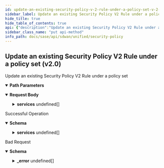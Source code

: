```yaml
---
id: update-an-existing-security-policy-v-2-rule-under-a-policy-set-v-2-0
sidebar_label: Update an existing Security Policy V2 Rule under a policy set (v2.0)
hide_title: true
hide_table_of_contents: true
api: {"description":"Update an existing Security Policy V2 Rule under a policy set","operationId":"put-sdwan-v2.0-api-ngfwsecuritypolicysets-policy_set_id-ngfwsecuritypolicyrules-policy_rule_id","parameters":[{"description":"Security Policy V2 Set ID","in":"path","name":"policy_set_id","required":true,"schema":{"description":"Policy Set Id","type":"string"}},{"description":"Security Policy V2 Rule ID","in":"path","name":"policy_rule_id","required":true,"schema":{"description":"Policy Rule Id","type":"string"}}],"requestBody":{"content":{"application/json":{"schema":{"properties":{"action":{"description":"Action: ValidateEnum(enumClass = classOf[SecurityAction], message = SECURITY_POLICYRULE_INVALID_ACTION, nullAllowed = false) ","type":"string"},"app_def_ids":{"description":"App Def Ids: ListString(allowDuplicate = false, allowEmpty = true, allowNull = true, length = 0, listMaxSize = 0, error = DUPLICATE_APP_DEF_IDS: Duplicate app ids are specified., noTrim = false, regex = , required = false) Size(max = 16, error = APP_DEF_ID_LIST_SIZE_EXCEEDED_SIZE_16: Maximum 16 applications can be specified in a rule., min = 0) ","items":{"description":"App Def Ids","type":"string"},"type":"array"},"description":{"description":"Description: Size(max = 256, error = DESCRIPTION_EXCEEDS_LIMIT: Description length exceeds limit, min = 0) ","type":"string"},"destination_prefix_ids":{"description":"Destination Prefix Ids: ListString(allowDuplicate = false, allowEmpty = true, allowNull = true, length = 0, listMaxSize = 0, error = DUPLICATE_DESTINATION_PREFIX_IDS: Duplicate destination prefix IDs found., noTrim = false, regex = , required = false) Size(max = 16, error = DESTINATION_PREFIX_ID_LIST_SIZE_EXCEEDED: Too many destination prefix IDs. Max = 16., min = 0) ","items":{"description":"Destination Prefix Ids","type":"string"},"type":"array"},"destination_zone_ids":{"description":"Destination Zone Ids: ListString(allowDuplicate = false, allowEmpty = true, allowNull = true, length = 0, listMaxSize = 0, error = DUPLICATE_DESTINATION_ZONE_IDS: Duplicate destination zone IDs found., noTrim = false, regex = , required = false) Size(max = 16, error = DESTINATION_ZONE_ID_LIST_SIZE_EXCEEDED: Too many destination zone IDs. Max = 16., min = 0) ","items":{"description":"Destination Zone Ids","type":"string"},"type":"array"},"enabled":{"description":"Enabled: NotNull ","type":"boolean"},"id":{"description":"Id","type":"string"},"name":{"description":"Name: Required(error = NAME_REQD: Please provide resource name.) Size(max = 128, error = NAME_EXCEEDS_LIMIT: Name of the resource exceeds limit., min = 0) ","type":"string"},"services":{"description":"Services","items":{"properties":{"destination_ports":{"description":"Destination Ports","items":{"properties":{"from":{"description":"From: Range(max = 65535L, error = INVALID_FROM_PORT_NUMBER: Invalid 'FROM' port number in port range. Must be in range 1 - 65535, min = 1L) ","type":"integer"},"to":{"description":"To: Range(max = 65535L, error = INVALID_TO_PORT_NUMBER: Invalid 'TO' port number in port range. Must be in range 1 - 65535, min = 1L) ","type":"integer"}}},"type":"array"},"protocol":{"description":"Protocol","format":"int32","type":"integer"},"source_ports":{"description":"Source Ports","items":{"properties":{"from":{"description":"From: Range(max = 65535L, error = INVALID_FROM_PORT_NUMBER: Invalid 'FROM' port number in port range. Must be in range 1 - 65535, min = 1L) ","type":"integer"},"to":{"description":"To: Range(max = 65535L, error = INVALID_TO_PORT_NUMBER: Invalid 'TO' port number in port range. Must be in range 1 - 65535, min = 1L) ","type":"integer"}}},"type":"array"}}},"type":"array"},"source_prefix_ids":{"description":"Source Prefix Ids: ListString(allowDuplicate = false, allowEmpty = true, allowNull = true, length = 0, listMaxSize = 0, error = DUPLICATE_SOURCE_PREFIX_IDS: Duplicate source prefix IDs found., noTrim = false, regex = , required = false) Size(max = 16, error = SOURCE_PREFIX_ID_LIST_SIZE_EXCEEDED: Too many source prefix IDs. Max = 16., min = 0) ","items":{"description":"Source Prefix Ids","type":"string"},"type":"array"},"source_zone_ids":{"description":"Source Zone Ids: ListString(allowDuplicate = false, allowEmpty = true, allowNull = true, length = 0, listMaxSize = 0, error = DUPLICATE_SOURCE_ZONE_IDS: Duplicate source zone IDs found., noTrim = false, regex = , required = false) Size(max = 16, error = SOURCE_ZONE_ID_LIST_SIZE_EXCEEDED: Too many source zone IDs. Max = 16., min = 0) ","items":{"description":"Source Zone Ids","type":"string"},"type":"array"},"tags":{"description":"Tags: ListString(allowDuplicate = false, allowEmpty = true, allowNull = true, length = 128, listMaxSize = 10, error = INVALID_TAG: Maximum 10 Unique tags of length 1024 each are allowed, noTrim = false, regex = [^,\\\\s]+, required = false) ","items":{"description":"Tags","type":"string"},"type":"array"}},"required":["enabled","action","name"]}}}},"responses":{"200":{"content":{"application/json":{"schema":{"properties":{"action":{"description":"Action: ValidateEnum(enumClass = classOf[SecurityAction], message = SECURITY_POLICYRULE_INVALID_ACTION, nullAllowed = false) ","type":"string"},"app_def_ids":{"description":"App Def Ids: ListString(allowDuplicate = false, allowEmpty = true, allowNull = true, length = 0, listMaxSize = 0, error = DUPLICATE_APP_DEF_IDS: Duplicate app ids are specified., noTrim = false, regex = , required = false) Size(max = 16, error = APP_DEF_ID_LIST_SIZE_EXCEEDED_SIZE_16: Maximum 16 applications can be specified in a rule., min = 0) ","items":{"description":"App Def Ids","type":"string"},"type":"array"},"description":{"description":"Description: Size(max = 256, error = DESCRIPTION_EXCEEDS_LIMIT: Description length exceeds limit, min = 0) ","type":"string"},"destination_prefix_ids":{"description":"Destination Prefix Ids: ListString(allowDuplicate = false, allowEmpty = true, allowNull = true, length = 0, listMaxSize = 0, error = DUPLICATE_DESTINATION_PREFIX_IDS: Duplicate destination prefix IDs found., noTrim = false, regex = , required = false) Size(max = 16, error = DESTINATION_PREFIX_ID_LIST_SIZE_EXCEEDED: Too many destination prefix IDs. Max = 16., min = 0) ","items":{"description":"Destination Prefix Ids","type":"string"},"type":"array"},"destination_zone_ids":{"description":"Destination Zone Ids: ListString(allowDuplicate = false, allowEmpty = true, allowNull = true, length = 0, listMaxSize = 0, error = DUPLICATE_DESTINATION_ZONE_IDS: Duplicate destination zone IDs found., noTrim = false, regex = , required = false) Size(max = 16, error = DESTINATION_ZONE_ID_LIST_SIZE_EXCEEDED: Too many destination zone IDs. Max = 16., min = 0) ","items":{"description":"Destination Zone Ids","type":"string"},"type":"array"},"enabled":{"description":"Enabled: NotNull ","type":"boolean"},"id":{"description":"Id","type":"string"},"name":{"description":"Name: Required(error = NAME_REQD: Please provide resource name.) Size(max = 128, error = NAME_EXCEEDS_LIMIT: Name of the resource exceeds limit., min = 0) ","type":"string"},"services":{"description":"Services","items":{"properties":{"destination_ports":{"description":"Destination Ports","items":{"properties":{"from":{"description":"From: Range(max = 65535L, error = INVALID_FROM_PORT_NUMBER: Invalid 'FROM' port number in port range. Must be in range 1 - 65535, min = 1L) ","type":"integer"},"to":{"description":"To: Range(max = 65535L, error = INVALID_TO_PORT_NUMBER: Invalid 'TO' port number in port range. Must be in range 1 - 65535, min = 1L) ","type":"integer"}}},"type":"array"},"protocol":{"description":"Protocol","format":"int32","type":"integer"},"source_ports":{"description":"Source Ports","items":{"properties":{"from":{"description":"From: Range(max = 65535L, error = INVALID_FROM_PORT_NUMBER: Invalid 'FROM' port number in port range. Must be in range 1 - 65535, min = 1L) ","type":"integer"},"to":{"description":"To: Range(max = 65535L, error = INVALID_TO_PORT_NUMBER: Invalid 'TO' port number in port range. Must be in range 1 - 65535, min = 1L) ","type":"integer"}}},"type":"array"}}},"type":"array"},"source_prefix_ids":{"description":"Source Prefix Ids: ListString(allowDuplicate = false, allowEmpty = true, allowNull = true, length = 0, listMaxSize = 0, error = DUPLICATE_SOURCE_PREFIX_IDS: Duplicate source prefix IDs found., noTrim = false, regex = , required = false) Size(max = 16, error = SOURCE_PREFIX_ID_LIST_SIZE_EXCEEDED: Too many source prefix IDs. Max = 16., min = 0) ","items":{"description":"Source Prefix Ids","type":"string"},"type":"array"},"source_zone_ids":{"description":"Source Zone Ids: ListString(allowDuplicate = false, allowEmpty = true, allowNull = true, length = 0, listMaxSize = 0, error = DUPLICATE_SOURCE_ZONE_IDS: Duplicate source zone IDs found., noTrim = false, regex = , required = false) Size(max = 16, error = SOURCE_ZONE_ID_LIST_SIZE_EXCEEDED: Too many source zone IDs. Max = 16., min = 0) ","items":{"description":"Source Zone Ids","type":"string"},"type":"array"},"tags":{"description":"Tags: ListString(allowDuplicate = false, allowEmpty = true, allowNull = true, length = 128, listMaxSize = 10, error = INVALID_TAG: Maximum 10 Unique tags of length 1024 each are allowed, noTrim = false, regex = [^,\\\\s]+, required = false) ","items":{"description":"Tags","type":"string"},"type":"array"}},"required":["enabled","action","name"]}}},"description":"Successful Operation"},"400":{"content":{"application/json":{"example":{"value":{"_error":[{"code":"INVALID_JSON_INPUT"},{"code":"INVALID_JSON_EXTRA_ATTRIBUTE"},{"code":"INVALID_REQUEST_DUPLICATE_KEY"}]}},"schema":{"properties":{"_error":{"items":{"properties":{"code":{"type":"string"},"message":{"type":"string"}}},"type":"array"}}}}},"description":"Bad Request"}},"tags":["Security Policy"],"method":"put","path":"/sdwan/v2.0/api/ngfwsecuritypolicysets/{policy_set_id}/ngfwsecuritypolicyrules/{policy_rule_id}","servers":[{"url":"/"}],"jsonRequestBodyExample":{"action":"string","app_def_ids":["string"],"description":"string","destination_prefix_ids":["string"],"destination_zone_ids":["string"],"enabled":true,"id":"string","name":"string","services":[{"destination_ports":[{"from":0,"to":0}],"protocol":0,"source_ports":[{"from":0,"to":0}]}],"source_prefix_ids":["string"],"source_zone_ids":["string"],"tags":["string"]},"info":{"contact":{},"description":"List of APIs used to manage your security policy rules that include security zones, element security  zones, site security zones, global prefix filters, local prefix filters, security policy rule order, security policy rules, security policy sets, prefix filters, tenant filters, next generation firewall security policy prefixes, rules, policy sets, and policy set stacks.","title":"Security Policy","version":"Latest"},"postman":{"name":"Update an existing Security Policy V2 Rule under a policy set (v2.0)","description":{"content":"Update an existing Security Policy V2 Rule under a policy set","type":"text/plain"},"url":{"path":["sdwan","v2.0","api","ngfwsecuritypolicysets",":policy_set_id","ngfwsecuritypolicyrules",":policy_rule_id"],"host":["{{baseUrl}}"],"query":[],"variable":[{"disabled":false,"description":{"content":"(Required) Security Policy V2 Set ID","type":"text/plain"},"type":"any","value":"","key":"policy_set_id"},{"disabled":false,"description":{"content":"(Required) Security Policy V2 Rule ID","type":"text/plain"},"type":"any","value":"","key":"policy_rule_id"}]},"header":[{"key":"Content-Type","value":"application/json"},{"key":"Accept","value":"application/json"}],"method":"PUT","body":{"mode":"raw","raw":"\"\"","options":{"raw":{"language":"json"}}}}}
sidebar_class_name: "put api-method"
info_path: docs/sase/api/sdwan/unified/security-policy
---
```



## Update an existing Security Policy V2 Rule under a policy set (v2.0)



Update an existing Security Policy V2 Rule under a policy set

<details style={{"marginBottom":"1rem"}} data-collapsed={false} open={true}><summary style={{}}><strong>Path Parameters</strong></summary><div><ul><ParamsItem className={"paramsItem"} param={{"description":"Security Policy V2 Set ID","in":"path","name":"policy_set_id","required":true,"schema":{"description":"Policy Set Id","type":"string"}}}></ParamsItem><ParamsItem className={"paramsItem"} param={{"description":"Security Policy V2 Rule ID","in":"path","name":"policy_rule_id","required":true,"schema":{"description":"Policy Rule Id","type":"string"}}}></ParamsItem></ul></div></details><details style={{}} data-collapsed={false} open={true}><summary style={{"textAlign":"left"}}><strong>Request Body</strong></summary><div style={{"textAlign":"left","marginLeft":"1rem"}}></div><ul style={{"marginLeft":"1rem"}}><SchemaItem collapsible={false} name={"action"} required={true} schemaDescription={"Action: ValidateEnum(enumClass = classOf[SecurityAction], message = SECURITY_POLICYRULE_INVALID_ACTION, nullAllowed = false) "} schemaName={"string"} qualifierMessage={undefined}></SchemaItem><SchemaItem collapsible={false} name={"app_def_ids"} required={false} schemaDescription={"App Def Ids: ListString(allowDuplicate = false, allowEmpty = true, allowNull = true, length = 0, listMaxSize = 0, error = DUPLICATE_APP_DEF_IDS: Duplicate app ids are specified., noTrim = false, regex = , required = false) Size(max = 16, error = APP_DEF_ID_LIST_SIZE_EXCEEDED_SIZE_16: Maximum 16 applications can be specified in a rule., min = 0) "} schemaName={"string[]"} qualifierMessage={undefined}></SchemaItem><SchemaItem collapsible={false} name={"description"} required={false} schemaDescription={"Description: Size(max = 256, error = DESCRIPTION_EXCEEDS_LIMIT: Description length exceeds limit, min = 0) "} schemaName={"string"} qualifierMessage={undefined}></SchemaItem><SchemaItem collapsible={false} name={"destination_prefix_ids"} required={false} schemaDescription={"Destination Prefix Ids: ListString(allowDuplicate = false, allowEmpty = true, allowNull = true, length = 0, listMaxSize = 0, error = DUPLICATE_DESTINATION_PREFIX_IDS: Duplicate destination prefix IDs found., noTrim = false, regex = , required = false) Size(max = 16, error = DESTINATION_PREFIX_ID_LIST_SIZE_EXCEEDED: Too many destination prefix IDs. Max = 16., min = 0) "} schemaName={"string[]"} qualifierMessage={undefined}></SchemaItem><SchemaItem collapsible={false} name={"destination_zone_ids"} required={false} schemaDescription={"Destination Zone Ids: ListString(allowDuplicate = false, allowEmpty = true, allowNull = true, length = 0, listMaxSize = 0, error = DUPLICATE_DESTINATION_ZONE_IDS: Duplicate destination zone IDs found., noTrim = false, regex = , required = false) Size(max = 16, error = DESTINATION_ZONE_ID_LIST_SIZE_EXCEEDED: Too many destination zone IDs. Max = 16., min = 0) "} schemaName={"string[]"} qualifierMessage={undefined}></SchemaItem><SchemaItem collapsible={false} name={"enabled"} required={true} schemaDescription={"Enabled: NotNull "} schemaName={"boolean"} qualifierMessage={undefined}></SchemaItem><SchemaItem collapsible={false} name={"id"} required={false} schemaDescription={"Id"} schemaName={"string"} qualifierMessage={undefined}></SchemaItem><SchemaItem collapsible={false} name={"name"} required={true} schemaDescription={"Name: Required(error = NAME_REQD: Please provide resource name.) Size(max = 128, error = NAME_EXCEEDS_LIMIT: Name of the resource exceeds limit., min = 0) "} schemaName={"string"} qualifierMessage={undefined}></SchemaItem><SchemaItem collapsible={true} className={"schemaItem"}><details style={{}}><summary style={{}}><strong>services</strong><span style={{"opacity":"0.6"}}> undefined[]</span></summary><div style={{"marginLeft":"1rem"}}><div style={{"marginTop":".5rem","marginBottom":".5rem"}}>

Services

</div><SchemaItem collapsible={true} className={"schemaItem"}><details style={{}}><summary style={{}}><strong>destination_ports</strong><span style={{"opacity":"0.6"}}> undefined[]</span></summary><div style={{"marginLeft":"1rem"}}><div style={{"marginTop":".5rem","marginBottom":".5rem"}}>

Destination Ports

</div><SchemaItem collapsible={false} name={"from"} required={false} schemaDescription={"From: Range(max = 65535L, error = INVALID_FROM_PORT_NUMBER: Invalid 'FROM' port number in port range. Must be in range 1 - 65535, min = 1L) "} schemaName={"integer"} qualifierMessage={undefined}></SchemaItem><SchemaItem collapsible={false} name={"to"} required={false} schemaDescription={"To: Range(max = 65535L, error = INVALID_TO_PORT_NUMBER: Invalid 'TO' port number in port range. Must be in range 1 - 65535, min = 1L) "} schemaName={"integer"} qualifierMessage={undefined}></SchemaItem></div></details></SchemaItem><SchemaItem collapsible={false} name={"protocol"} required={false} schemaDescription={"Protocol"} schemaName={"int32"} qualifierMessage={undefined}></SchemaItem><SchemaItem collapsible={true} className={"schemaItem"}><details style={{}}><summary style={{}}><strong>source_ports</strong><span style={{"opacity":"0.6"}}> undefined[]</span></summary><div style={{"marginLeft":"1rem"}}><div style={{"marginTop":".5rem","marginBottom":".5rem"}}>

Source Ports

</div><SchemaItem collapsible={false} name={"from"} required={false} schemaDescription={"From: Range(max = 65535L, error = INVALID_FROM_PORT_NUMBER: Invalid 'FROM' port number in port range. Must be in range 1 - 65535, min = 1L) "} schemaName={"integer"} qualifierMessage={undefined}></SchemaItem><SchemaItem collapsible={false} name={"to"} required={false} schemaDescription={"To: Range(max = 65535L, error = INVALID_TO_PORT_NUMBER: Invalid 'TO' port number in port range. Must be in range 1 - 65535, min = 1L) "} schemaName={"integer"} qualifierMessage={undefined}></SchemaItem></div></details></SchemaItem></div></details></SchemaItem><SchemaItem collapsible={false} name={"source_prefix_ids"} required={false} schemaDescription={"Source Prefix Ids: ListString(allowDuplicate = false, allowEmpty = true, allowNull = true, length = 0, listMaxSize = 0, error = DUPLICATE_SOURCE_PREFIX_IDS: Duplicate source prefix IDs found., noTrim = false, regex = , required = false) Size(max = 16, error = SOURCE_PREFIX_ID_LIST_SIZE_EXCEEDED: Too many source prefix IDs. Max = 16., min = 0) "} schemaName={"string[]"} qualifierMessage={undefined}></SchemaItem><SchemaItem collapsible={false} name={"source_zone_ids"} required={false} schemaDescription={"Source Zone Ids: ListString(allowDuplicate = false, allowEmpty = true, allowNull = true, length = 0, listMaxSize = 0, error = DUPLICATE_SOURCE_ZONE_IDS: Duplicate source zone IDs found., noTrim = false, regex = , required = false) Size(max = 16, error = SOURCE_ZONE_ID_LIST_SIZE_EXCEEDED: Too many source zone IDs. Max = 16., min = 0) "} schemaName={"string[]"} qualifierMessage={undefined}></SchemaItem><SchemaItem collapsible={false} name={"tags"} required={false} schemaDescription={"Tags: ListString(allowDuplicate = false, allowEmpty = true, allowNull = true, length = 128, listMaxSize = 10, error = INVALID_TAG: Maximum 10 Unique tags of length 1024 each are allowed, noTrim = false, regex = [^,\\\\s]+, required = false) "} schemaName={"string[]"} qualifierMessage={undefined}></SchemaItem></ul></details><div><ApiTabs><TabItem label={"200"} value={"200"}><div>

Successful Operation

</div><div><details style={{}} data-collapsed={false} open={true}><summary style={{"textAlign":"left"}}><strong>Schema</strong></summary><div style={{"textAlign":"left","marginLeft":"1rem"}}></div><ul style={{"marginLeft":"1rem"}}><SchemaItem collapsible={false} name={"action"} required={true} schemaDescription={"Action: ValidateEnum(enumClass = classOf[SecurityAction], message = SECURITY_POLICYRULE_INVALID_ACTION, nullAllowed = false) "} schemaName={"string"} qualifierMessage={undefined}></SchemaItem><SchemaItem collapsible={false} name={"app_def_ids"} required={false} schemaDescription={"App Def Ids: ListString(allowDuplicate = false, allowEmpty = true, allowNull = true, length = 0, listMaxSize = 0, error = DUPLICATE_APP_DEF_IDS: Duplicate app ids are specified., noTrim = false, regex = , required = false) Size(max = 16, error = APP_DEF_ID_LIST_SIZE_EXCEEDED_SIZE_16: Maximum 16 applications can be specified in a rule., min = 0) "} schemaName={"string[]"} qualifierMessage={undefined}></SchemaItem><SchemaItem collapsible={false} name={"description"} required={false} schemaDescription={"Description: Size(max = 256, error = DESCRIPTION_EXCEEDS_LIMIT: Description length exceeds limit, min = 0) "} schemaName={"string"} qualifierMessage={undefined}></SchemaItem><SchemaItem collapsible={false} name={"destination_prefix_ids"} required={false} schemaDescription={"Destination Prefix Ids: ListString(allowDuplicate = false, allowEmpty = true, allowNull = true, length = 0, listMaxSize = 0, error = DUPLICATE_DESTINATION_PREFIX_IDS: Duplicate destination prefix IDs found., noTrim = false, regex = , required = false) Size(max = 16, error = DESTINATION_PREFIX_ID_LIST_SIZE_EXCEEDED: Too many destination prefix IDs. Max = 16., min = 0) "} schemaName={"string[]"} qualifierMessage={undefined}></SchemaItem><SchemaItem collapsible={false} name={"destination_zone_ids"} required={false} schemaDescription={"Destination Zone Ids: ListString(allowDuplicate = false, allowEmpty = true, allowNull = true, length = 0, listMaxSize = 0, error = DUPLICATE_DESTINATION_ZONE_IDS: Duplicate destination zone IDs found., noTrim = false, regex = , required = false) Size(max = 16, error = DESTINATION_ZONE_ID_LIST_SIZE_EXCEEDED: Too many destination zone IDs. Max = 16., min = 0) "} schemaName={"string[]"} qualifierMessage={undefined}></SchemaItem><SchemaItem collapsible={false} name={"enabled"} required={true} schemaDescription={"Enabled: NotNull "} schemaName={"boolean"} qualifierMessage={undefined}></SchemaItem><SchemaItem collapsible={false} name={"id"} required={false} schemaDescription={"Id"} schemaName={"string"} qualifierMessage={undefined}></SchemaItem><SchemaItem collapsible={false} name={"name"} required={true} schemaDescription={"Name: Required(error = NAME_REQD: Please provide resource name.) Size(max = 128, error = NAME_EXCEEDS_LIMIT: Name of the resource exceeds limit., min = 0) "} schemaName={"string"} qualifierMessage={undefined}></SchemaItem><SchemaItem collapsible={true} className={"schemaItem"}><details style={{}}><summary style={{}}><strong>services</strong><span style={{"opacity":"0.6"}}> undefined[]</span></summary><div style={{"marginLeft":"1rem"}}><div style={{"marginTop":".5rem","marginBottom":".5rem"}}>

Services

</div><SchemaItem collapsible={true} className={"schemaItem"}><details style={{}}><summary style={{}}><strong>destination_ports</strong><span style={{"opacity":"0.6"}}> undefined[]</span></summary><div style={{"marginLeft":"1rem"}}><div style={{"marginTop":".5rem","marginBottom":".5rem"}}>

Destination Ports

</div><SchemaItem collapsible={false} name={"from"} required={false} schemaDescription={"From: Range(max = 65535L, error = INVALID_FROM_PORT_NUMBER: Invalid 'FROM' port number in port range. Must be in range 1 - 65535, min = 1L) "} schemaName={"integer"} qualifierMessage={undefined}></SchemaItem><SchemaItem collapsible={false} name={"to"} required={false} schemaDescription={"To: Range(max = 65535L, error = INVALID_TO_PORT_NUMBER: Invalid 'TO' port number in port range. Must be in range 1 - 65535, min = 1L) "} schemaName={"integer"} qualifierMessage={undefined}></SchemaItem></div></details></SchemaItem><SchemaItem collapsible={false} name={"protocol"} required={false} schemaDescription={"Protocol"} schemaName={"int32"} qualifierMessage={undefined}></SchemaItem><SchemaItem collapsible={true} className={"schemaItem"}><details style={{}}><summary style={{}}><strong>source_ports</strong><span style={{"opacity":"0.6"}}> undefined[]</span></summary><div style={{"marginLeft":"1rem"}}><div style={{"marginTop":".5rem","marginBottom":".5rem"}}>

Source Ports

</div><SchemaItem collapsible={false} name={"from"} required={false} schemaDescription={"From: Range(max = 65535L, error = INVALID_FROM_PORT_NUMBER: Invalid 'FROM' port number in port range. Must be in range 1 - 65535, min = 1L) "} schemaName={"integer"} qualifierMessage={undefined}></SchemaItem><SchemaItem collapsible={false} name={"to"} required={false} schemaDescription={"To: Range(max = 65535L, error = INVALID_TO_PORT_NUMBER: Invalid 'TO' port number in port range. Must be in range 1 - 65535, min = 1L) "} schemaName={"integer"} qualifierMessage={undefined}></SchemaItem></div></details></SchemaItem></div></details></SchemaItem><SchemaItem collapsible={false} name={"source_prefix_ids"} required={false} schemaDescription={"Source Prefix Ids: ListString(allowDuplicate = false, allowEmpty = true, allowNull = true, length = 0, listMaxSize = 0, error = DUPLICATE_SOURCE_PREFIX_IDS: Duplicate source prefix IDs found., noTrim = false, regex = , required = false) Size(max = 16, error = SOURCE_PREFIX_ID_LIST_SIZE_EXCEEDED: Too many source prefix IDs. Max = 16., min = 0) "} schemaName={"string[]"} qualifierMessage={undefined}></SchemaItem><SchemaItem collapsible={false} name={"source_zone_ids"} required={false} schemaDescription={"Source Zone Ids: ListString(allowDuplicate = false, allowEmpty = true, allowNull = true, length = 0, listMaxSize = 0, error = DUPLICATE_SOURCE_ZONE_IDS: Duplicate source zone IDs found., noTrim = false, regex = , required = false) Size(max = 16, error = SOURCE_ZONE_ID_LIST_SIZE_EXCEEDED: Too many source zone IDs. Max = 16., min = 0) "} schemaName={"string[]"} qualifierMessage={undefined}></SchemaItem><SchemaItem collapsible={false} name={"tags"} required={false} schemaDescription={"Tags: ListString(allowDuplicate = false, allowEmpty = true, allowNull = true, length = 128, listMaxSize = 10, error = INVALID_TAG: Maximum 10 Unique tags of length 1024 each are allowed, noTrim = false, regex = [^,\\\\s]+, required = false) "} schemaName={"string[]"} qualifierMessage={undefined}></SchemaItem></ul></details></div></TabItem><TabItem label={"400"} value={"400"}><div>

Bad Request

</div><div><details style={{}} data-collapsed={false} open={true}><summary style={{"textAlign":"left"}}><strong>Schema</strong></summary><div style={{"textAlign":"left","marginLeft":"1rem"}}></div><ul style={{"marginLeft":"1rem"}}><SchemaItem collapsible={true} className={"schemaItem"}><details style={{}}><summary style={{}}><strong>_error</strong><span style={{"opacity":"0.6"}}> undefined[]</span></summary><div style={{"marginLeft":"1rem"}}><SchemaItem collapsible={false} name={"code"} required={false} schemaDescription={undefined} schemaName={"string"} qualifierMessage={undefined}></SchemaItem><SchemaItem collapsible={false} name={"message"} required={false} schemaDescription={undefined} schemaName={"string"} qualifierMessage={undefined}></SchemaItem></div></details></SchemaItem></ul></details></div></TabItem></ApiTabs></div>
      